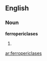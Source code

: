 ==English==

===Noun===
'''ferropericlases'''

# {{plural of|[[ferropericlase]]}}

[[ar:ferropericlases]]